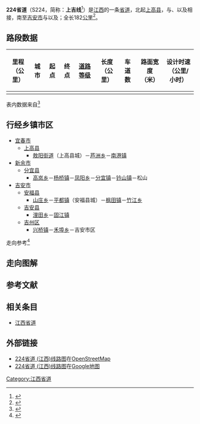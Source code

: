 {{中国省道信息框
|附加头部图片=
|省=江西
|省道编号=224
|起点=[[宜春市|宜春市]][[上高县|上高县]]
|终点=[[吉安市|吉安市]][[吉州区|吉州区]]城南
|最近通车日期=
|规划总长度=182
}}

'''224省道'''（S224，简称：'''上吉线'''<ref>{{Cite web |url=http://jt.jxcn.cn/system/2013/08/02/012550164.shtml |title=S224上吉线吉安县段大中修工程完工 |access-date=2014-04-14 |archive-url=https://web.archive.org/web/20140415040354/http://jt.jxcn.cn/system/2013/08/02/012550164.shtml |archive-date=2014-04-15 |dead-url=yes }}</ref>）是[[江西|江西]]的一条[[省道|省道]]，北起[[上高县|上高县]]，与{{China Expwy Name|G45}}、{{中国国道名|320}}以及{{中国省道名|223|P=江西}}相接，南至[[吉安市|吉安市]]与{{China Expwy Name|S69|P=Jiangxi}}以及{{中国国道名|105}}；全长182[[公里|公里]]<ref>{{Cite web|url=http://111.75.200.5:8008/JXJT/gfzs/GFZSAction.do?method=BSZNInfo&BSZN_ID=863|title=江西省干线公路路线走向表|accessdate=2014-02-19|work=江西省公众出行服务网|publisher=江西省交通运输厅|date=|deadurl=yes|archiveurl=https://web.archive.org/web/20140225094421/http://111.75.200.5:8008/JXJT/gfzs/GFZSAction.do?method=BSZNInfo&BSZN_ID=863|archivedate=2014-02-25}}</ref>。


== 路段数据 ==
{| class="wikitable"
|-
! 里程<br>（公里） !! 城市 !! 起点 !! 终点 !! [[中华人民共和国公路等级|道路等级]] !! 长度<br>（公里） !! 车道数 !! 路面宽度<br>（米） !! 设计时速<br>（公里/小时）
|-
|}
表内数据来自<ref>{{Cite web |url=http://www.zou114.com/gsgl/sd.asp?xl=S224360000 |title=江西上高-吉安:线路编号S224 |accessdate=2014-04-14 |archive-date=2016-03-04 |archive-url=https://web.archive.org/web/20160304190131/http://www.zou114.com/gsgl/sd.asp?xl=S224360000 |dead-url=no }}</ref>

== 行经乡镇市区 ==
* [[宜春市|宜春市]]
** [[上高县|上高县]]
*** [[敖阳街道|敖阳街道]]（上高县城）－[[芦洲乡|芦洲乡]]－[[南港镇_(上高县)|南港镇]]
* [[新余市|新余市]]
** [[分宜县|分宜县]]
*** [[高岚乡|高岚乡]]－[[杨桥镇_(分宜县)|杨桥镇]]－[[凤阳乡_(分宜县)|凤阳乡]]－[[分宜镇|分宜镇]]－[[钤山镇|钤山镇]]－松山
* [[吉安市|吉安市]]
** [[安福县|安福县]]
*** [[山庄乡_(安福县)|山庄乡]]－[[平都镇|平都镇]]（安福县城）－[[枫田镇|枫田镇]]－[[竹江乡|竹江乡]]
** [[吉安县|吉安县]]
*** [[浬田乡|浬田乡]]－[[固江镇|固江镇]]
** [[吉州区|吉州区]]
*** [[兴桥镇_(吉安市)|兴桥镇]]－[[禾埠乡|禾埠乡]]－吉安市区

走向参考<ref>{{cite book |title=江西省军民两用交通地图册 |author=星球地图出版社 |year=2012 |publisher=星球地图出版社 |isbn=978-7-5471-0205-3}}</ref>

== 走向图解 ==
== 参考文献 ==
{{Reflist|colwidth=30em}}
== 相关条目 ==
*[[江西省道|江西省道]]
== 外部链接 ==
*[http://www.openstreetmap.org/browse/relation/3652349 224省道 (江西)线路图]在[[OpenStreetMap|OpenStreetMap]]
*[https://www.google.com.hk/maps/ms?msa=0&msid=211255922918663196429.0004f6eb0bceb96759f41 224省道 (江西)线路图]{{Wayback|url=https://www.google.com.hk/maps/ms?msa=0&msid=211255922918663196429.0004f6eb0bceb96759f41 |date=20140415082401 }}在[[Google地图|Google地图]]

{{江西省道}}

[[Category:江西省道|Category:江西省道]]